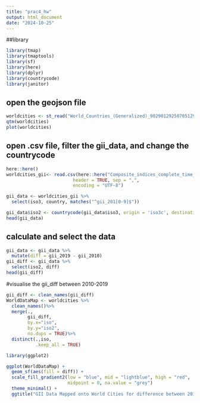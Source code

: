 ```yaml
---
title: "prac4_hw"
output: html_document
date: "2024-10-25"
---
```

##library 
```r
library(tmap)
library(tmaptools)
library(sf)
library(here)
library(dplyr)
library(countrycode)
library(janitor)
```

## open the geojson file
```r
worldcities <- st_read("World_Countries_(Generalized)_9029012925078512962.geojson")
qtm(worldcities)
plot(worldcities)
```

## open .csv file, filter the gii_data, and change the countrycode
```r
here::here()
worldcities_gii<- read.csv(here::here("Composite_indices_complete_time_series.csv"), 
                         header = TRUE, sep = ",",  
                         encoding = "UTF-8")

gii_data <- worldcities_gii %>%
  select(iso3, country, matches("^gii_201[0-9]$"))

gii_data$iso2 <- countrycode(gii_data$iso3, origin = 'iso3c', destination = 'iso2c')
head(gii_data)
```

## calculate and select the data
```r
gii_data <- gii_data %>%
  mutate(diff = gii_2019 - gii_2010)
gii_diff <- gii_data %>%
  select(iso2, diff)
head(gii_diff)
```

#visualise the gii_diff between 2010-2019
```r
gii_diff <- clean_names(gii_diff)
WorldDataMap <- worldcities %>%
  clean_names()%>%
  merge(.,
        gii_diff, 
        by.x="iso", 
        by.y="iso2",
        no.dups = TRUE)%>%
  distinct(.,iso,
           .keep_all = TRUE)

library(ggplot2)

ggplot(WorldDataMap) +
  geom_sf(aes(fill = diff)) + 
  scale_fill_gradient2(low = "blue", mid = "lightblue", high = "red", 
                       midpoint = 0, na.value = "grey") 
  theme_minimal() +
  ggtitle("GII Data Mapped onto World Cities for difference between 2010 and 2019")
```
